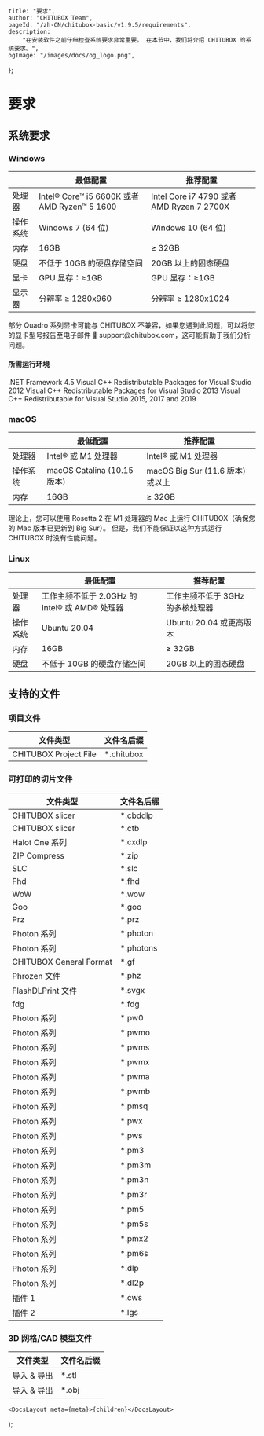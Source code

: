 
	title: "要求",
	author: "CHITUBOX Team",
	pageId: "/zh-CN/chitubox-basic/v1.9.5/requirements",
	description:
		"在安装软件之前仔细检查系统要求非常重要。 在本节中，我们将介绍 CHITUBOX 的系统要求。",
	ogImage: "/images/docs/og_logo.png",
};

# 要求

## 系统要求

### Windows

|          | 最低配置                                     | 推荐配置                                  |
| -------- | -------------------------------------------- | ----------------------------------------- |
| 处理器   | Intel® Core™ i5 6600K 或者 AMD Ryzen™ 5 1600 | Intel Core i7 4790 或者 AMD Ryzen 7 2700X |
| 操作系统 | Windows 7 (64 位)                            | Windows 10 (64 位)                        |
| 内存     | 16GB                                         | ≥ 32GB                                    |
| 硬盘     | 不低于 10GB 的硬盘存储空间                   | 20GB 以上的固态硬盘                       |
| 显卡     | GPU 显存：≥1GB                               | GPU 显存：≥1GB                            |
| 显示器   | 分辨率 ≥ 1280x960                            | 分辨率 ≥ 1280x1024                        |

<Admonition type="warning" title="警告">
	部分 Quadro 系列显卡可能与 CHITUBOX
	不兼容，如果您遇到此问题，可以将您的显卡型号报告至电子邮件 📧
	support@chitubox.com，这可能有助于我们分析问题。
</Admonition>

#### 所需运行环境

<SpanA href="https://www.microsoft.com/en-us/download/details.aspx?id=30653">
	.NET Framework 4.5
</SpanA>

<SpanA href="https://www.microsoft.com/en-us/download/details.aspx?id=30679">
	Visual C++ Redistributable Packages for Visual Studio 2012
</SpanA>

<SpanA href="https://www.microsoft.com/en-us/download/details.aspx?id=40784">
	Visual C++ Redistributable Packages for Visual Studio 2013
</SpanA>

<SpanA href="https://support.microsoft.com/en-us/topic/the-latest-supported-visual-c-downloads-2647da03-1eea-4433-9aff-95f26a218cc0">
	Visual C++ Redistributable for Visual Studio 2015, 2017 and 2019
</SpanA>

### macOS

|          | 最低配置                       | 推荐配置                         |
| -------- | ------------------------------ | -------------------------------- |
| 处理器   | Intel® 或 M1 处理器            | Intel® 或 M1 处理器              |
| 操作系统 | macOS Catalina (10.15 版本) | macOS Big Sur (11.6 版本) 或以上 |
| 内存     | 16GB                           | ≥ 32GB                           |

<Admonition type="note" title="注意">
	理论上，您可以使用 Rosetta 2 在 M1 处理器的 Mac 上运行 CHITUBOX（确保您的
	Mac 版本已更新到 Big Sur）。 但是，我们不能保证以这种方式运行 CHITUBOX
	时没有性能问题。
</Admonition>

### Linux

|          | 最低配置                                       | 推荐配置                         |
| -------- | ---------------------------------------------- | -------------------------------- |
| 处理器   | 工作主频不低于 2.0GHz 的 Intel® 或 AMD® 处理器 | 工作主频不低于 3GHz 的多核处理器 |
| 操作系统 | Ubuntu 20.04                                   | Ubuntu 20.04 或更高版本          |
| 内存     | 16GB                                           | ≥ 32GB                           |
| 硬盘     | 不低于 10GB 的硬盘存储空间                     | 20GB 以上的固态硬盘              |

## 支持的文件

### 项目文件

| 文件类型              | 文件名后缀  |
| --------------------- | ----------- |
| CHITUBOX Project File | \*.chitubox |

### 可打印的切片文件

| 文件类型                | 文件名后缀 |
| ----------------------- | ---------- |
| CHITUBOX slicer         | \*.cbddlp  |
| CHITUBOX slicer         | \*.ctb     |
| Halot One 系列          | \*.cxdlp   |
| ZIP Compress            | \*.zip     |
| SLC                     | \*.slc     |
| Fhd                     | \*.fhd     |
| WoW                     | \*.wow     |
| Goo                     | \*.goo     |
| Prz                     | \*.prz     |
| Photon 系列             | \*.photon  |
| Photon 系列             | \*.photons |
| CHITUBOX General Format | \*.gf      |
| Phrozen 文件            | \*.phz     |
| FlashDLPrint 文件       | \*.svgx    |
| fdg                     | \*.fdg     |
| Photon 系列             | \*.pw0     |
| Photon 系列             | \*.pwmo    |
| Photon 系列             | \*.pwms    |
| Photon 系列             | \*.pwmx    |
| Photon 系列             | \*.pwma    |
| Photon 系列             | \*.pwmb    |
| Photon 系列             | \*.pmsq    |
| Photon 系列             | \*.pwx     |
| Photon 系列             | \*.pws     |
| Photon 系列             | \*.pm3     |
| Photon 系列             | \*.pm3m    |
| Photon 系列             | \*.pm3n    |
| Photon 系列             | \*.pm3r    |
| Photon 系列             | \*.pm5     |
| Photon 系列             | \*.pm5s    |
| Photon 系列             | \*.pmx2    |
| Photon 系列             | \*.pm6s    |
| Photon 系列             | \*.dlp     |
| Photon 系列             | \*.dl2p    |
| 插件 1                  | \*.cws     |
| 插件 2                  | \*.lgs     |

### 3D 网格/CAD 模型文件

| 文件类型    | 文件名后缀      |
| ----------- | --------------- |
| 导入 & 导出 | \*.stl          |
| 导入 & 导出 | \*.obj          |

	<DocsLayout meta={meta}>{children}</DocsLayout>
);
